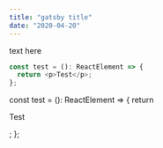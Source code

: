 ```yaml
---
title: "gatsby title"
date: "2020-04-20"
---
```


text here

```javascript
const test = (): ReactElement => {
  return <p>Test</p>;
};
```

const test = (): ReactElement => {
return <p>Test</p>;
};
